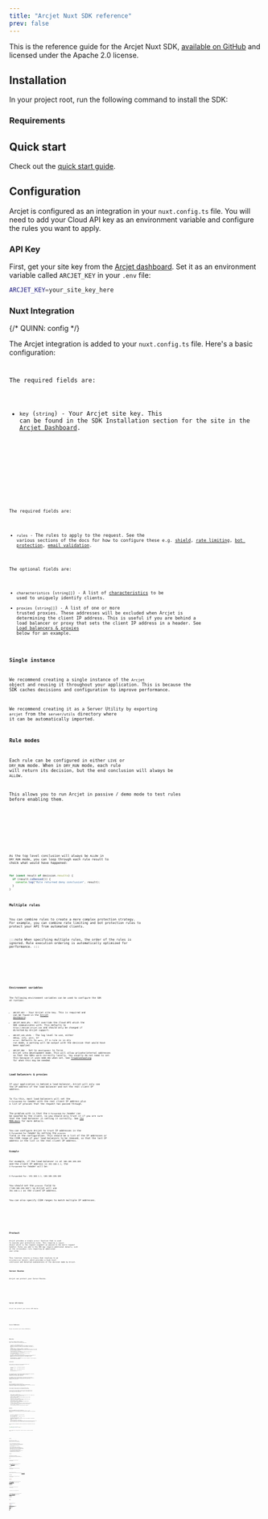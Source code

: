 ```yaml
---
title: "Arcjet Nuxt SDK reference"
prev: false
---
```






[<SDKVersionNuxt />](https://www.npmjs.com/package/@arcjet/nuxt)

This is the reference guide for the Arcjet Nuxt SDK, [available on
GitHub](https://github.com/arcjet/arcjet-js) and licensed under the Apache 2.0
license.

<WhatIsArcjet />

## Installation

In your project root, run the following command to install the SDK:

<Installation showFrameworkSwitcher={false} />

### Requirements

<Requirements />

## Quick start

Check out the [quick start guide](/get-started?f=nuxt).

## Configuration

Arcjet is configured as an integration in your `nuxt.config.ts` file. You will
need to add your Cloud API key as an environment variable and configure the
rules you want to apply.

### API Key

First, get your site key from the [Arcjet dashboard](https://app.arcjet.com).
Set it as an environment variable called `ARCJET_KEY` in your `.env` file:

```bash
ARCJET_KEY=your_site_key_here
```

### Nuxt Integration

{/* QUINN: config */}

The Arcjet integration is added to your `nuxt.config.ts` file. Here's a basic
configuration:

<Code
  code={removeTSCCommentDirectives(ConfigurationTS)}
  lang="ts"
  title="nuxt.config.ts"
/>

The required fields are:

- `key` (`string`) - Your Arcjet site key. This can be found in the SDK
  Installation section for the site in the [Arcjet
  Dashboard](https://app.arcjet.com).

<Tabs>
  <TabItem label="TS">
    <Code
      code={removeTSCCommentDirectives(ConfigurationInitTS)}
      title="server/utils/arcjet.ts"
      lang="ts"
    />
  </TabItem>
  <TabItem label="JS">
    <Code
      code={removeTSCCommentDirectives(ConfigurationInitJS)}
      title="server/utils/arcjet.js"
      lang="js"
    />
  </TabItem>
</Tabs>

The required fields are:

- `rules` - The rules to apply to the request. See the various sections of the
  docs for how to configure these e.g. [shield](/shield/reference?f=bun), [rate
  limiting](/rate-limiting/reference?f=bun), [bot
  protection](/bot-protection/reference?f=bun), [email
  validation](/email-validation/reference?f=bun).

The optional fields are:

- `characteristics` (`string[]`) - A list of
  [characteristics](/fingerprints#built-in-characteristics) to be used to
  uniquely identify clients.
- `proxies` (`string[]`) - A list of one or more trusted proxies. These
  addresses will be excluded when Arcjet is determining the client IP address.
  This is useful if you are behind a load balancer or proxy that sets the client
  IP address in a header. See [Load balancers &
  proxies](#load-balancers--proxies) below for an example.

### Single instance

We recommend creating a single instance of the `Arcjet` object and reusing it
throughout your application. This is because the SDK caches decisions and
configuration to improve performance.

We recommend creating it as a Server Utility by exporting `arcjet` from the
`server/utils` directory where it can be automatically imported.

### Rule modes

Each rule can be configured in either `LIVE` or `DRY_RUN` mode. When in
`DRY_RUN` mode, each rule will return its decision, but the end conclusion will
always be `ALLOW`.

This allows you to run Arcjet in passive / demo mode to test rules before
enabling them.

<Tabs>
  <TabItem label="TS">
    <Code
      code={removeTSCCommentDirectives(RuleModesConfigTS)}
      lang="ts"
      title="server/utils/arcjet.ts"
    />
  </TabItem>
  <TabItem label="JS">
    <Code
      code={removeTSCCommentDirectives(RuleModesConfigJS)}
      lang="js"
      title="server/utils/arcjet.js"
    />
  </TabItem>
</Tabs>

As the top level conclusion will always be `ALLOW` in `DRY_RUN` mode, you can
loop through each rule result to check what would have happened:

```ts
for (const result of decision.results) {
  if (result.isDenied()) {
    console.log("Rule returned deny conclusion", result);
  }
}
```

### Multiple rules

You can combine rules to create a more complex protection strategy. For example,
you can combine rate limiting and bot protection rules to protect your API from
automated clients.

:::note
When specifying multiple rules, the order of the rules is ignored. Rule
execution ordering is automatically optimized for performance.
:::

<Tabs>
  <TabItem label="TS">
    <Code
      code={removeTSCCommentDirectives(MultipleRulesTS)}
      lang="ts"
      title="server/utils/arcjet.ts"
    />
  </TabItem>
  <TabItem label="JS">
    <Code
      code={removeTSCCommentDirectives(MultipleRulesJS)}
      lang="js"
      title="server/utils/arcjet.js"
    />
  </TabItem>
</Tabs>

### Environment variables

The following environment variables can be used to configure the SDK at runtime:

- `ARCJET_KEY` - Your Arcjet site key. This is required and can be found in the
  [Arcjet dashboard](https://app.arcjet.com).
- `ARCJET_BASE_URL` - Will override the Cloud API which the SDK communicates
  with. This defaults to `https://decide.arcjet.com` and should only be changed
  if directed by Arcjet support.
- `ARCJET_LOG_LEVEL` - The log level to use, either `debug`, `info`, `warn`, or
  `error`. Defaults to `warn`. If a rule is in dry run mode, a warning will be
  output with the decision that would have been applied.
- `ARCJET_ENV` - Set to `development` to force Arcjet into development mode.
  This will allow private/internal addresses so that the SDKs work correctly
  locally. You usually do not need to set this because it uses `NODE_ENV` when
  set. See
  [Troubleshooting](/troubleshooting#generatefingerprint-ip-is-empty--failed_precondition-client-ip-not-provided)
  for when this may be needed.

### Load balancers & proxies

If your application is behind a load balancer, Arcjet will only see the IP
address of the load balancer and not the real client IP address.

To fix this, most load balancers will set the `X-Forwarded-For` header with the
real client IP address plus a list of proxies that the request has passed
through.

The problem with is that the `X-Forwarded-For` header can be spoofed by the
client, so you should only trust it if you are sure that the load balancer is
setting it correctly. See [the MDN
docs](https://developer.mozilla.org/en-US/docs/Web/HTTP/Headers/X-Forwarded-For)
for more details.

You can configure Arcjet to trust IP addresses in the `X-Forwarded-For` header
by setting the `proxies` field in the configuration. This should be a list of
the IP addresses or the CIDR range of your load balancers to be removed, so that
the last IP address in the list is the real client IP address.

#### Example

For example, if the load balancer is at `100.100.100.100` and the client IP
address is `192.168.1.1`, the `X-Forwarded-For` header will be:

```http
X-Forwarded-For: 192.168.1.1, 100.100.100.100
```

You should set the `proxies` field to `["100.100.100.100"]` so Arcjet will use
`192.168.1.1` as the client IP address.

You can also specify CIDR ranges to match multiple IP addresses.

<Tabs>
  <TabItem label="TS">
    <Code
      code={removeTSCCommentDirectives(ProxiesConfigTS)}
      lang="ts"
      title="server/utils/arcjet.ts"
    />
  </TabItem>
  <TabItem label="JS">
    <Code
      code={removeTSCCommentDirectives(ProxiesConfigJS)}
      lang="js"
      title="server/utils/arcjet.js"
    />
  </TabItem>
</Tabs>

## Protect

Arcjet provides a single `protect` function that is used to execute your
protection rules. This requires a `request` object which is the request
argument as passed to the Astro request handler. Rules you add to the SDK may
require additional details, such as the `validateEmail` rule requiring an
additional `email` prop.

This function returns a `Promise` that resolves to an `ArcjetDecision` object,
which provides a high-level conclusion and detailed explanations of the decision
made by Arcjet.

### Server Routes

Arcjet can protect your Server Routes.

<Tabs>
  <TabItem label="TS">
    <Code
      code={removeTSCCommentDirectives(ServerRoutesTS)}
      lang="ts"
      title="server/routes/protected.get.ts"
    />
  </TabItem>
  <TabItem label="JS">
    <Code
      code={removeTSCCommentDirectives(ServerRoutesJS)}
      lang="js"
      title="server/routes/protected.get.js"
    />
  </TabItem>
</Tabs>

### Server API Routes

Arcjet can protect your Server API Routes.

<Tabs>
  <TabItem label="TS">
    <Code
      code={removeTSCCommentDirectives(ServerAPIRoutesTS)}
      lang="ts"
      title="server/api/protected.post.ts"
    />
  </TabItem>
  <TabItem label="JS">
    <Code
      code={removeTSCCommentDirectives(ServerAPIRoutesJS)}
      lang="js"
      title="server/api/protected.post.js"
    />
  </TabItem>
</Tabs>

### Server Middleware

Arcjet can protect your Server Middleware.

<Tabs>
  <TabItem label="TS">
    <Code
      code={removeTSCCommentDirectives(ServerMiddlewareTS)}
      lang="ts"
      title="server/middleware/protect.ts"
    />
  </TabItem>
  <TabItem label="JS">
    <Code
      code={removeTSCCommentDirectives(ServerMiddlewareJS)}
      lang="js"
      title="server/middleware/protect.js"
    />
  </TabItem>
</Tabs>

## Decision

The `protect` function function returns a `Promise` that resolves to an
`ArcjetDecision` object. This contains the following properties:

- `id` (`string`) - The unique ID for the request. This can be used to look up
  the request in the Arcjet dashboard. It is prefixed with `req_` for decisions
  involving the Arcjet cloud API. For decisions taken locally, the prefix is
  `lreq_`.
- `conclusion` (`"ALLOW" | "DENY" | "CHALLENGE" | "ERROR"`) - The final
  conclusion based on evaluating each of the configured rules. If you wish to
  accept Arcjet's recommended action based on the configured rules then you can
  use this property.
- `reason` (`ArcjetReason`) - An object containing more detailed
  information about the conclusion.
- `results` (`ArcjetRuleResult[]`) - An array of `ArcjetRuleResult` objects
  containing the results of each rule that was executed.
- `ttl` (`uint32`) - The time-to-live for the decision in seconds. This is the
  time that the decision is valid for. After this time, the decision will be
  re-evaluated. The SDK automatically caches `DENY` decisions for the length of
  the TTL.
- `ip` (`ArcjetIpDetails`) - An object containing Arcjet's analysis of the
  client IP address. See IP analysis below for more information.

### Conclusion

The `ArcjetDecision` object has the following methods that should be used to
check the conclusion:

- `isAllowed()` (`bool`) - The request should be allowed.
- `isDenied()` (`bool`) - The request should be denied.
- `isErrored()` (`bool`) - There was an unrecoverable error.

The conclusion will be the highest-severity finding when evaluating the configured
rules. `"DENY"` is the highest severity, followed by `"CHALLENGE"`, then `"ERROR"` and
finally `"ALLOW"` as the lowest severity.

For example, when a bot protection rule returns an error and a validate email
rule returns a deny, the overall conclusion would be deny. To access the error
you would have to use the `results` property on the decision.

### Reason

The `reason` property of the `ArcjetDecision` object contains an `ArcjetReason`
object which provides more detailed information about the conclusion. This is
the final decision reason and is based on the configured rules.

The `ArcjetReason` object has the following methods that can be used to check
which rule caused the conclusion:

It will always be the highest-priority rule that produced that conclusion,
to inspect other rules consider iterating over the `results` property on the decision.

- `isBot()` (`bool`) - Returns `true` if the bot protection rules have been
  applied and the request was considered to have been made by a bot.
- `isEmail()` (`bool`) - Returns `true` if the email rules have been applied and
  the email address has a problem.
- `isRateLimit()` (`bool`) - Returns `true` if the rate limit rules have been
  applied and the request has exceeded the rate limit.
- `isSensitiveInfo()` (`bool`) - Returns `true` if sensitive info rules have
  been applied and sensitive info has been detected.
- `isShield()` (`bool`) - Returns `true` if the shield rules have been applied
  and the request is suspicious based on analysis by Arcjet Shield WAF.
- `isError()` (`bool`) - Returns `true` if there was an error processing the
  request.

### Results

The `results` property of the `ArcjetDecision` object contains an array of
`ArcjetRuleResult` objects. There will be one for each configured rule so you
can inspect the individual results:

- `id` (`string`) - The ID of the rule result. Not yet implemented.
- `state` (`ArcjetRuleState`) - Whether the rule was executed or not.
- `conclusion` (`ArcjetConclusion`) - The conclusion of the rule. This will be
  one of the above conclusions: `ALLOW`, `DENY`, `CHALLENGE`, or `ERROR`.
- `reason` (`ArcjetReason`) - An object containing more detailed information
  about the conclusion for this rule. Each rule type has its own reason object
  with different properties.

You can iterate through the results and check the conclusion for each rule.

```ts
for (const result of decision.results) {
  console.log("Rule Result", result);
}
```

This example will log the full result as well as each rate limit rule:

<Tabs>
  <TabItem label="TS">
    <Code
      code={removeTSCCommentDirectives(DecisionLogConfigTS)}
      lang="ts"
      title="server/utils/arcjet.ts"
    />
    <Code
      code={removeTSCCommentDirectives(DecisionLogTS)}
      lang="ts"
      title="server/api/protected.get.ts"
    />
  </TabItem>
  <TabItem label="JS">
    <Code
      code={removeTSCCommentDirectives(DecisionLogConfigJS)}
      lang="js"
      title="server/utils/arcjet.js"
    />
    <Code
      code={removeTSCCommentDirectives(DecisionLogJS)}
      lang="ts"
      title="server/api/protected.get.js"
    />
  </TabItem>
</Tabs>

#### Rule state

The `state` property of the `ArcjetRuleResult` object is an `ArcjetRuleState`.
Each rule is evaluated individually and can be in one of the following states:

- `DRY_RUN` - The rule was executed in dry run mode. This means that the rule
  was executed but the conclusion was not applied to the request. This is useful
  for testing rules before enabling them.
- `RUN` - The rule was executed and the conclusion was applied to the request.
- `NOT_RUN` - The rule was not executed. This can happen if another rule has
  already reached a conclusion that applies to the request. For example, if a
  rate limit rule is configured then these are evaluated before all other rules.
  If the client has reached the maximum number of requests then other rules will
  not be evaluated.
- `CACHED` - The rule was not executed because the previous result was cached.
  Results are cached when the decision conclusion is `DENY`. Subsequent requests
  from the same client will not be evaluated against the rule until the cache
  expires.

#### Rule reason

The `reason` property of the `ArcjetRuleResult` object contains an
`ArcjetReason` object which provides more detailed information about the
conclusion for that configured rule.

##### Shield

The `ArcjetReason` object for shield rules has the following properties:

```ts
shieldTriggered: boolean;
```

{/* TODO(#): Uncomment once nuxt shield docs are done */}
{/* See the [shield documentation](/shield/reference?f=nuxt) for more information */}
{/* about these properties. */}

##### Bot protection

The `ArcjetReason` object for bot protection rules has the following properties:

```ts
allowed: string[];
denied: string[];
```

Each of the `allowed` and `denied` arrays contains the identifiers of the bots
allowed or denied from our [full list of bots](https://arcjet.com/bot-list).

##### Rate limiting

The `ArcjetReason` object for rate limiting rules has the following properties:

```ts
max: number;
remaining: number;
window: number;
reset: number;
```

{/* TODO(#): Uncomment once nuxt rate limit docs are done */}
{/* See the [rate limiting documentation](/rate-limiting/reference?f=nuxt) for more */}
{/* information about these properties. */}

##### Email validation & verification

The `ArcjetReason` object for email rules has the following properties:

```ts
emailTypes: ArcjetEmailType[];
```

An `ArcjetEmailType` is one of the following strings:

```ts
"DISPOSABLE" | "FREE" | "NO_MX_RECORDS" | "NO_GRAVATAR" | "INVALID";
```

{/* TODO(#): Uncomment once nuxt email validation docs are done */}
{/* See the [email validation documentation](/email-validation/reference?f=nuxt) for */}
{/* more information about these properties. */}

### IP analysis

<IPAnalysis />

#### Example

<Tabs>
  <TabItem label="TS">
    <Code
      code={removeTSCCommentDirectives(DecisionLogConfigTS)}
      lang="ts"
      title="server/utils/arcjet.ts"
    />
    <Code
      code={removeTSCCommentDirectives(DecisionLogTS)}
      lang="ts"
      title="server/api/protected.get.ts"
    />
  </TabItem>
  <TabItem label="JS">
    <Code
      code={removeTSCCommentDirectives(DecisionLogConfigJS)}
      lang="js"
      title="server/utils/arcjet.js"
    />
    <Code
      code={removeTSCCommentDirectives(DecisionLogJS)}
      lang="ts"
      title="server/api/protected.get.js"
    />
  </TabItem>
</Tabs>

For the IP address `8.8.8.8` you might get the following response. Only the
fields we have data for will be returned:

```json
{
  "name": "Hello United States!",
  "ip": {
    "country": "US",
    "countryName": "United States",
    "continent": "NA",
    "continentName": "North America",
    "asn": "AS15169",
    "asnName": "Google LLC",
    "asnDomain": "google.com"
  }
}
```

## Error handling

Arcjet is designed to fail open so that a service issue or misconfiguration does
not block all requests. The SDK will also time out and fail open after 1000ms
when `NODE_ENV` or `ARCJET_ENV` is `development` and 500ms otherwise. However,
in most cases, the response time will be less than 20-30ms.

If there is an error condition when processing the rule, Arcjet will return an
`ERROR` result for that rule and you can check the `message` property on the rule's
error result for more information.

If all other rules that were run returned an `ALLOW` result, then the final Arcjet
conclusion will be `ERROR`.

<Tabs>
  <TabItem label="TS">
    <Code
      code={removeTSCCommentDirectives(ErrorHandlingTS)}
      lang="ts"
      title="server/api/protected.get.ts"
    />
  </TabItem>
  <TabItem label="JS">
    <Code
      code={removeTSCCommentDirectives(ErrorHandlingJS)}
      lang="js"
      title="server/api/protected.get.js"
    />
  </TabItem>
</Tabs>

The [@arcjet/inspect](https://www.npmjs.com/@arcjet/inspect) package provides
utilities for dealing with common errors.

<Tabs>
  <TabItem label="TS">
    <Code
      code={removeTSCCommentDirectives(ErrorInspectTS)}
      lang="ts"
      title="server/api/protected.get.ts"
    />
  </TabItem>
  <TabItem label="JS">
    <Code
      code={removeTSCCommentDirectives(ErrorInspectJS)}
      lang="js"
      title="server/api/protected.get.js"
    />
  </TabItem>
</Tabs>

## Ad hoc rules

Sometimes it is useful to add additional protection via a rule based on the
logic in your handler; however, you usually want to inherit the rules, cache,
and other configuration from our primary SDK. This can be achieved using the
`withRule` function which accepts an ad-hoc rule and can be chained to add
multiple rules. It returns an augmented client with the specialized `protect`
function.

<Tabs>
  <TabItem label="TS">
    <Code
      code={removeTSCCommentDirectives(WithRuleTS)}
      lang="ts"
      title="server/api/protected.get.ts"
    />
  </TabItem>
  <TabItem label="JS">
    <Code
      code={removeTSCCommentDirectives(WithRuleJS)}
      lang="js"
      title="server/api/protected.get.js"
    />
  </TabItem>
</Tabs>

## IP address detection

Arcjet will automatically detect the IP address of the client making the request
based on the context provided. The implementation is open source in our
[@arcjet/ip package](https://github.com/arcjet/arcjet-js/blob/main/ip).

In development environments (`NODE_ENV === "development"` or
`ARCJET_ENV === "development"`), we allow private/internal addresses so that the
SDKs work correctly locally.

## Client override

The default client can be overridden. If no client is specified, a default one
will be used. Generally you should not need to provide a client - the Arcjet
Astro SDK will automatically handle this for you.

<Tabs>
  <TabItem label="TS">
    <Code
      code={removeTSCCommentDirectives(ClientOverrideTS)}
      lang="ts"
      title="server/utils/arcjet.ts"
    />
  </TabItem>
  <TabItem label="JS">
    <Code
      code={removeTSCCommentDirectives(ClientOverrideJS)}
      lang="js"
      title="server/utils/arcjet.js"
    />
  </TabItem>
</Tabs>

## Version support

### Node

<NodeVersions />

### Nuxt

Arcjet supports Nuxt 4.

[Technical support](/support) is provided for the current major
version of the Arcjet SDK for all users and for the current and previous major
versions for paid users. We will provide security fixes for the current and
previous major versions.

<Comments />
